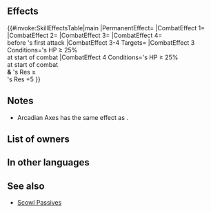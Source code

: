 {{Weapon Infobox
|tagid=SID_永遠の理想郷の双斧
|intID=3970
|userVersion1=Main
|userVersion2=Sub
|exclusive=1
|weaponType=Axe
|cost=400
|might=11
|range=1
|cooldown=-1
|effect=Accelerates Special trigger (cooldown count-1). Unit attacks twice (even if foe initiates combat, unit attacks twice). Unit can counterattack regardless of foe's range. At start of combat, if unit's HP ≥ 25%, inflicts Atk/Def/Res-X on foe during combat (X = 20% of unit's Res at start of combat, + 5), and also, if foe's attack can trigger foe's Special and unit's Res ≥ foe's Res+5, inflicts Special cooldown count+1 on foe before foe's first attack during combat (cannot exceed foe's maximum Special cooldown).
|required=Silver Axe
|properties=
}}
==Effects==
{{#invoke:SkillEffectsTable|main
|PermanentEffect={{SkillEffectText|Accelerate Special}}
|CombatEffect 1={{SkillEffectText|Attacks Twice}}
|CombatEffect 2={{SkillEffectText|Distant Counter}}
|CombatEffect 3={{SkillEffectText|Temporary debuffs|Atk/Def/Res|20% of {{SkillTargetText|Unit}}'s Res<br>at start of combat, +5}}
|CombatEffect 4={{SkillEffectText|Increase Cooldown|1}}<br>before {{SkillTargetText|Foe}}'s first attack
|CombatEffect 3-4 Targets={{SkillTargetText|Foe}}
|CombatEffect 3 Conditions={{SkillTargetText|Unit}}'s HP ≥ 25%<br>at start of combat
|CombatEffect 4 Conditions={{SkillTargetText|Unit}}'s HP ≥ 25%<br>at start of combat<br>'''&''' {{SkillTargetText|Unit}}'s Res ≥<br>{{SkillTargetText|Foe}}'s Res +5
}}
==Notes==
* Arcadian Axes has the same effect as {{St|Distant Counter}}.
{{Brave weapon interaction}}
{{Temporary debuffs}}
{{At start of combat}}
{{CombatCooldownCount|+1}}
==List of owners==
{{Skill Hero List}}
==In other languages==
{{OtherLanguages
|japanese=永遠の理想郷の双斧
|german=Äxte von Arcadia
|spanishEU=Hachas Arcadia
|spanishLA=Hachas utópicas
|french=Haches d'Arcadia
|italian=Asce di Arcadia
|chineseTW=永恆理想鄉之雙斧
|portuguese=Corte de Arcadia
}}
==See also==
{{See also skills|cond=Description LIKE '%Unit can counterattack%unit attacks twice (even if foe initiates%' OR Description LIKE '%unit attacks twice (even if foe initiates%Unit can counterattack%' OR (Description LIKE '%of unit_s Res at start of combat%' OR Description LIKE '%if foe_s attack can trigger their Special%inflicts Special cooldown count+%on foe before foe_s first attack%') AND Exclusive='1'}}
* [[Skill families/A Passives#Scowl|Scowl Passives]]
{{Weapons Navbox}}